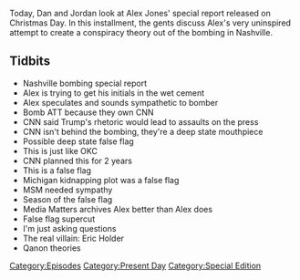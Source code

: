 {{DEFAULTSORT:
    #_EPISODE_0514:An X-Mas Report Rebuttal
}}{{Episode
    | title           = An X-Mas Report Rebuttal
    | caption         = Listen to this episode on [https://knowledgefight.libsyn.com/514-an-x-mas-report-rebuttal Libsyn] [https://open.spotify.com/episode/7esjCDF5gS81AkypdFVNbi Spotify], Read the [[Transcript/514: An X-Mas Report Rebuttal|Unofficial Transcript]], View discussion on [https://reddit.com/kljda6 Reddit]
    | episodeNumber   = 514
    | length          = 00:59:33
    | airDate         = December 28, 2020
    | coverageDate    = December 25, 2020
    | episodeType     = [[:Category:Present Day|Present Day]], [[:Category:Special Edition|Special Edition]]
    | appearance      = [[Eric Holder]]
    | previousEpisode = [[513: December 18, 2020]]
    | nextEpisode     = [[515: December 28-29, 2020]]
}}

{{Stub}}

Today, Dan and Jordan look at Alex Jones' special report released on Christmas Day.  In this installment, the gents discuss Alex's very uninspired attempt to create a conspiracy theory out of the bombing in Nashville.

==Tidbits==

*Nashville bombing special report
*Alex is trying to get his initials in the wet cement
*Alex speculates and sounds sympathetic to bomber
*Bomb ATT because they own CNN
*CNN said Trump's rhetoric would lead to assaults on the press
*CNN isn't behind the bombing, they're a deep state mouthpiece
*Possible deep state false flag
*This is just like OKC
*CNN planned this for 2 years
*This is a false flag
*Michigan kidnapping plot was a false flag
*MSM needed sympathy
*Season of the false flag
*Media Matters archives Alex better than Alex does
*False flag supercut
*I'm just asking questions
*The real villain: Eric Holder
*Qanon theories

[[Category:Episodes]]
[[Category:Present Day]]
[[Category:Special Edition]]
